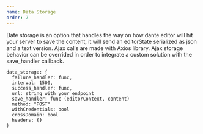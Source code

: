 ```yaml
---
name: Data Storage
order: 7
---
```


Date storage is an option that handles the way on how dante editor will hit your server to save the content, it will send an editorState serialized as json and a text version. Ajax calls are made with Axios library.
Ajax storage behavior can be overrided in order to integrate a custom solution with the save_handler callback.


```
data_storage: {
  failure_handler: func,
  interval: 1500,
  success_handler: func,
  url: string with your endpoint
  save_handler: func (editorContext, content)
  method: "POST"
  withCredentials: bool
  crossDomain: bool
  headers: {}
}
```